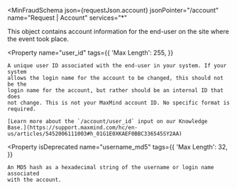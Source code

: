 
<MinFraudSchema
  json={requestJson.account}
  jsonPointer="/account"
  name="Request | Account"
  services="*"
>
  This object contains account information for the end-user on the site where
  the event took place.

  <Property
    name="user_id"
    tags={{
      'Max Length': 255,
    }}
  >
    A unique user ID associated with the end-user in your system. If your system
    allows the login name for the account to be changed, this should not be the
    login name for the account, but rather should be an internal ID that does
    not change. This is not your MaxMind account ID. No specific format is
    required.

    [Learn more about the `/account/user_id` input on our Knowledge
    Base.](https://support.maxmind.com/hc/en-us/articles/5452006111003#h_01G1E0XKAEF0BBC336545SY2AA)
  </Property>

  <Property
    isDeprecated
    name="username_md5"
    tags={{
      'Max Length': 32,
    }}
  >
    An MD5 hash as a hexadecimal string of the username or login name associated
    with the account.
  </Property>
</MinFraudSchema>
